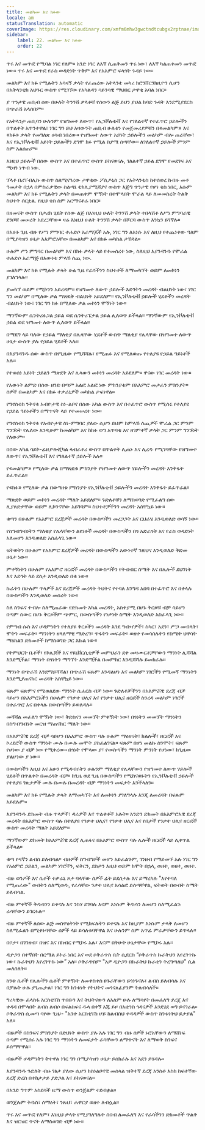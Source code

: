 ```yaml
---
title: መልካሙ እና ክፉው
locale: am
statusTranslation: automatic
coverImage: https://res.cloudinary.com/xmfm6mhw3gwctndtcubgx2rptnae/image/upload/v1740337243/small_cover_educacion_fundamental_a051170f1c.webp
sidebar:
    label: 22. መልካሙ እና ክፉው
    order: 22
---
```

ጥሩ እና መጥፎ የሚባል ነገር የለም። አንድ ነገር ለእኛ ሲጠቅመን ጥሩ ነው፣ ለእኛ ካልጠቀመን መጥፎ ነው። ጥሩ እና መጥፎ የራስ ወዳድነት ጥቅም እና የአእምሮ ፍላጎት ጉዳይ ነው።

መልካም እና ክፉ የሚሉትን አሳዛኝ ቃላት የፈጠረው አትላንቴ መካሪ ክሮንቨርንክዚዮን ሲሆን በአትላንቲክ አህጉር ውስጥ የሚገኘው የአካልዳን ሳይንሳዊ ማህበር ታዋቂ አባል ነበር።

ያ ጥንታዊ ጠቢብ ሰው በሁለት ትንንሽ ቃላቶቹ የሰውን ልጅ ይህን ያህል ከባድ ጉዳት እንደሚያደርስ በጭራሽ አላሰበም።

የአትላንታ ጠቢባን ሁሉንም የዝግመተ ለውጥ፣ የኢንቮሉቲቭ እና የገለልተኛ የተፈጥሮ ኃይሎችን በጥልቀት አጥንተዋል፣ ነገር ግን ይህ አዛውንት ጠቢብ ሁለቱን የመጀመሪያዎቹን በ«መልካም» እና «ክፉ» ቃላት የመግለጽ ሀሳብ ነበረው። የዝግመተ ለውጥ አይነት ኃይሎችን መልካም ብሎ ጠራቸው፣ እና የኢንቮሉቲቭ አይነት ኃይሎችን ደግሞ ክፉ የሚል ስያሜ ሰጣቸው። ለገለልተኛ ኃይሎች ምንም ስም አልሰጠም።

እነዚህ ኃይሎች በሰው ውስጥ እና በተፈጥሮ ውስጥ ይከናወናሉ, ገለልተኛ ኃይል ደግሞ የመደገፍ እና ሚዛን ነጥብ ነው.

ፕላቶ በሪፐብሊኩ ውስጥ ስለሚናገረው ታዋቂው ፖሲዶኒስ ጋር የአትላንቲስ ከተሰወረ ከብዙ መቶ ዓመታት በኋላ በምስራቃዊው ስልጣኔ ቲክሊያሚሻያና ውስጥ እጅግ ጥንታዊ የሆነ ቄስ ነበር, እሱም መልካም እና ክፉ የሚሉትን ቃላት በመጠቀም ሞኝነት በተሞላበት ሞራል ላይ ለመመስረት ትልቅ ስህተት ሰርቷል. የዚህ ቄስ ስም አርማናቶራ ነበር።

በዘመናት ውስጥ በታሪክ ሂደት የሰው ልጅ በእነዚህ ሁለት ትንንሽ ቃላት ተበላሽቶ ለሥነ ምግባራዊ ደንቦቹ መሠረት አደረጋቸው። ዛሬ እነዚህ ሁለት ትንንሽ ቃላት በሾርባ ውስጥ እንኳን ይገኛሉ።

በአሁኑ ጊዜ ብዙ የሥነ ምግባር ተሐድሶ አራማጆች አሉ, ነገር ግን ለእነሱ እና ለዚህ የተጨነቀው ዓለም በሚያሳዝን ሁኔታ አእምሮአቸው በመልካም እና በክፉ መካከል ታሽጓል።

ሁሉም ሥነ ምግባር በመልካም እና በክፉ ቃላት ላይ የተመሰረተ ነው, ስለዚህ እያንዳንዱ የሞራል ተሐድሶ አራማጅ በእውነቱ ምላሽ ሰጪ ነው.

መልካም እና ክፉ የሚሉት ቃላት ሁል ጊዜ የራሳችንን ስህተቶች ለማመካኘት ወይም ለመኮነን ያገለግላሉ።

ያመካኘ ወይም የሚኮንን አይረዳም። የዝግመተ ለውጥ ኃይሎች እድገትን መረዳት ብልህነት ነው፣ ነገር ግን መልካም በሚለው ቃል ማጽደቅ ብልህነት አይደለም። የኢንቮሉቲቭ ኃይሎች ሂደቶችን መረዳት ብልህነት ነው፣ ነገር ግን ክፉ በሚለው ቃል መኮነን ሞኝነት ነው።

ማንኛውም ሴንትሪፉጋል ኃይል ወደ ሴንትሪፔታል ኃይል ሊለወጥ ይችላል። ማንኛውም የኢንቮሉቲቭ ኃይል ወደ ዝግመተ ለውጥ ሊለወጥ ይችላል።

በማደግ ላይ ባለው የኃይል ማለቂያ በሌላቸው ሂደቶች ውስጥ ማለቂያ የሌላቸው በዝግመተ ለውጥ ሁኔታ ውስጥ ያሉ የኃይል ሂደቶች አሉ።

በእያንዳንዱ ሰው ውስጥ በየጊዜው የሚሻሻሉ፣ የሚጠፉ እና የሚለወጡ የተለያዩ የኃይል ዓይነቶች አሉ።

የተወሰነ አይነት ኃይልን ማጽደቅ እና ሌላውን መኮነን መረዳት አይደለም። ዋናው ነገር መረዳት ነው።

የእውነት ልምድ በሰው ዘንድ በጣም አልፎ አልፎ ነው ምክንያቱም በአእምሮ መታፈን ምክንያት። ሰዎች በመልካም እና በክፉ ተቃራኒዎች መካከል ታፍነዋል።

የግኖስቲክ ንቅናቄ አብዮታዊ ስነ-ልቦና በሰው አካል ውስጥ እና በተፈጥሮ ውስጥ የሚሰሩ የተለያዩ የኃይል ዓይነቶችን በማጥናት ላይ የተመሠረተ ነው።

የግኖስቲክ ንቅናቄ የአብዮታዊ ስነ-ምግባር ያለው ሲሆን ይህም ከምላሽ ሰጪዎች ሞራል ጋር ምንም ግንኙነት የሌለው እንዲሁም ከመልካም እና ከክፉ ወግ አጥባቂ እና ዘገምተኛ ቃላት ጋር ምንም ግንኙነት የለውም።

በሰው አካል ሳይኮ-ፊዚዮሎጂካል ላብራቶሪ ውስጥ በጥልቀት ሊጠኑ እና ሊረዱ የሚገባቸው የዝግመተ ለውጥ፣ የኢንቮሉቲቭ እና የገለልተኛ ኃይሎች አሉ።

የ«መልካም» የሚለው ቃል በማጽደቁ ምክንያት የዝግመተ ለውጥ ሃይሎችን መረዳት እንቅፋት ይፈጥራል።

የ«ክፉ» የሚለው ቃል በውግዘቱ ምክንያት የኢንቮሉቲቭ ኃይሎችን መረዳት እንቅፋት ይፈጥራል።

ማጽደቅ ወይም መኮነን መረዳት ማለት አይደለም። ጉድለቶቹን ለማስወገድ የሚፈልግ ሰው ሊያጸድቃቸው ወይም ሊኮንናቸው አይገባም። ስህተቶቻችንን መረዳት አስቸኳይ ነው።

ቁጣን በሁሉም የአእምሮ ደረጃዎች መረዳት በውስጣችን መረጋጋት እና ርህራሄ እንዲወለድ ወሳኝ ነው።

የስግብግብነትን ማለቂያ የሌላቸውን ልዩነቶች መረዳት በውስጣችን በጎ አድራጎት እና የራስ ወዳድነት አለመሆን እንዲወለድ አስፈላጊ ነው።

ፍትወትን በሁሉም የአእምሮ ደረጃዎች መረዳት በውስጣችን እውነተኛ ንጽህና እንዲወለድ ቅድመ ሁኔታ ነው።

ምቀኝነትን በሁሉም የአእምሮ ዘርፎች መረዳት በውስጣችን የትብብር ስሜት እና በሌሎች ደህንነት እና እድገት ላይ ደስታ እንዲወለድ በቂ ነው።

ኩራትን በሁሉም ጥላዎች እና ደረጃዎች መረዳት ትህትና የተባለ እንግዳ አበባ በተፈጥሮ እና በቀላሉ በውስጣችን እንዲወለድ መሰረት ነው።

ስለ ስንፍና ተብሎ ስለሚጠራው የድክመት አካል መረዳት, አስቀያሚ በሆኑ ቅርጾቹ ብቻ ሳይሆን በጣም ስውር በሆኑ ቅርጾችም ጭምር, በውስጣችን የነቃነት ስሜት እንዲወለድ አስፈላጊ ነው።

የምግብ ሱስ እና ሆዳምነትን የተለያዩ ቅርጾችን መረዳት እንደ ግብዣዎች፣ ስካር፣ አደን፣ ሥጋ መብላት፣ ሞትን መፍራት፣ ማንነትን ዘላለማዊ ማድረግ፣ ጥፋትን መፍራት፣ ወዘተ የመሳሰሉትን የስሜት ህዋሳት ማዕከልን ድክመቶች ከማስወገድ ጋር እኩል ነው።

የትምህርት ቤቶች፣ የኮሌጆች እና የዩኒቨርሲቲዎች መምህራን ደቀ መዛሙርቶቻቸውን ማንነት ሊሻሻል እንደሚችል፣ ማንነት በጎነትን ማግኘት እንደሚችል በመምከር እንዲሻሻሉ ይመክራሉ።

ማንነት በጭራሽ እንደማይሻሻል፣ በጭራሽ ፍጹም እንዳልሆነ እና መልካም ነገሮችን የሚመኝ ማንነትን እንደሚያጠናክር መረዳት አስቸኳይ ነው።

ፍጹም ፍጽምና የሚወለደው ማንነት ሲፈርስ ብቻ ነው። ጉድለቶቻችንን በአእምሯዊ ደረጃ ብቻ ሳይሆን በአእምሮአችን በሁሉም የንቃተ ህሊና እና የንቃተ ህሊና ዘርፎች ስንረዳ መልካም ነገሮች በተፈጥሮ እና በቀላሉ በውስጣችን ይወለዳሉ።

መሻሻል መፈለግ ሞኝነት ነው፣ ቅድስናን መመኘት ምቀኝነት ነው፣ በጎነትን መመኘት ማንነትን በስግብግብነት መርዝ ማጠናከር ማለት ነው።

በአእምሯዊ ደረጃ ብቻ ሳይሆን በአእምሮ ውስጥ ባሉ ሁሉም ማዕዘናት፣ ክልሎች፣ ዘርፎች እና ኮሪደሮች ውስጥ ማንነት ሙሉ በሙሉ መሞት ያስፈልገናል። ፍጹም በሆነ መልኩ ስንሞት፣ ፍጹም የሆነው ያ ብቻ ነው የሚቀረው። በጎነት የሞላው ያ፣ የውስጣችን ማንነት ምንነት የሆነው፣ ከጊዜው ያልሆነው ያ ነው።

በውስጣችን እዚህ እና አሁን የሚዳብሩትን ሁሉንም ማለቂያ የሌላቸውን የዝግመተ ለውጥ ሃይሎች ሂደቶች በጥልቀት በመረዳት ብቻ። ከጊዜ ወደ ጊዜ በውስጣችን የሚከናወኑትን የኢንቮሉቲቭ ኃይሎች የተለያዩ ገጽታዎች ሙሉ በሙሉ በመረዳት ብቻ ማንነትን መፍታት እንችላለን።

መልካም እና ክፉ የሚሉት ቃላት ለማመካኘት እና ለመኮነን ያገለግላሉ እንጂ ለመረዳት በፍጹም አይደሉም።

እያንዳንዱ ድክመት ብዙ ጥላዎች፣ ዳራዎች እና ጥልቀቶች አሉት። አንድን ድክመት በአእምሮአዊ ደረጃ መረዳት በአእምሮ ውስጥ ባሉ በተለያዩ የንቃተ ህሊና፣ የንቃተ ህሊና እና የበታች የንቃተ ህሊና ዘርፎች ውስጥ መረዳት ማለት አይደለም።

ማንኛውም ድክመት ከአእምሯዊ ደረጃ ሊጠፋና በአእምሮ ውስጥ ባሉ ሌሎች ዘርፎች ላይ ሊቀጥል ይችላል።

ቁጣ የዳኛን ልብስ ይለብሳል። ብዙዎች ስግብግቦች መሆን አይፈልጉም, ገንዘብ የማይመኙ አሉ ነገር ግን የአዕምሮ ኃይልን, መልካም ነገሮችን, ፍቅርን, ደስታን እዚህ ወይም ከሞት በኋላ, ወዘተ, ወዘተ, ወዘተ.

ብዙ ወንዶች እና ሴቶች ተቃራኒ ጾታ ባላቸው ሰዎች ፊት ይደሰታሉ እና ይማረካሉ "እየተባለ የሚጠራው" ውበትን ስለሚወዱ, የራሳቸው ንቃተ ህሊና አሳልፎ ይሰጣቸዋል, ፍትወት በውበት ስሜት ይለብሳል.

ብዙ ምቀኞች ቅዱሳንን ይቀናሉ እና ንስሃ ይገባሉ እናም እነሱም ቅዱሳን ለመሆን ስለሚፈልጉ ራሳቸውን ይገርፋሉ።

ብዙ ምቀኞች ለሰው ልጅ መስዋዕትነት የሚከፍሉትን ይቀናሉ እና ከዚያም እነሱም ታላቅ ለመሆን ስለሚፈልጉ በሚቀኑባቸው ሰዎች ላይ ይሳለቁባቸዋል እና ሁሉንም ስም አጥፊ ምራቃቸውን ይጥላሉ።

በቦታ፣ በገንዘብ፣ በዝና እና በክብር የሚኮሩ አሉ፣ እናም በትሁት ሁኔታቸው የሚኮሩ አሉ።

ዲዮጋን በተኛበት በርሜል ይኮራ ነበር እና ወደ ሶቅራጥስ ቤት ሲደርስ “ሶቅራጥስ ኩራትህን እየረገጥኩ ነው፣ ኩራትህን እየረገጥኩ ነው” አለ። ሶቅራጥስም "አዎ ዲዮጋን በኩራትህ ኩራቴን ትረግጣለህ" ሲል መለሰለት።

ከንቱ ሴቶች የሌሎችን ሴቶች ምቀኝነት ለመቀስቀስ ፀጉራቸውን ይጎነጉናሉ፣ ልብስ ይለብሳሉ እና በቻሉት ሁሉ ያጌጡታል፣ ነገር ግን ከንቱነት የትህትና መጎናጸፊያንም ትለብሳለች።

ግሪካዊው ፈላስፋ አርስቲፐስ ጥበቡን እና ትህትናውን ለአለም ሁሉ ለማሳየት በመፈለግ ያረጀ እና ቀዳዳ በሞላበት ልብስ ለብሶ በፍልስፍና ዱላ በቀኝ እጁ ይዞ በአቴንስ ጎዳናዎች እንደሄደ ወግ ይናገራል። ሶቅራጥስ ሲመጣ ባየው ጊዜ፡- "አንተ አርስቲፐስ ሆይ ከልብስህ ቀዳዳዎች ውስጥ ከንቱነትህ ይታያል" አለ።

ብዙዎች በስንፍና ምክንያት በድህነት ውስጥ ያሉ አሉ ነገር ግን ብዙ ሰዎች ኑሮአቸውን ለማሸነፍ በጣም የሚሰሩ አሉ ነገር ግን ማንነትን ለመፍታት ራሳቸውን ለማጥናት እና ለማወቅ ስንፍና ይሰማቸዋል።

ብዙዎች ሆዳምነትን ትተዋል ነገር ግን በሚያሳዝን ሁኔታ ይሰክራሉ እና አደን ይሄዳሉ።

እያንዳንዱ ጉድለት ብዙ ገፅታ ያለው ሲሆን ከስነልቦናዊ መሰላል ዝቅተኛ ደረጃ አንስቶ እስከ ከፍተኛው ደረጃ ድረስ በተከታታይ ያድጋል እና ይከናወናል።

በአንድ ግጥም አስደሳች ዜማ ውስጥ ወንጀልም ተደብቋል።

ወንጀሉም ቅዱስ፣ ሰማዕት፣ ንጹህ፣ ሐዋርያ ወዘተ ለብሷል።

ጥሩ እና መጥፎ የለም፣ እነዚህ ቃላት የሚያገለግሉት ሰበብ ለመፈለግ እና የራሳችንን ድክመቶች ጥልቅ እና ዝርዝር ጥናት ለማስወገድ ብቻ ነው።

